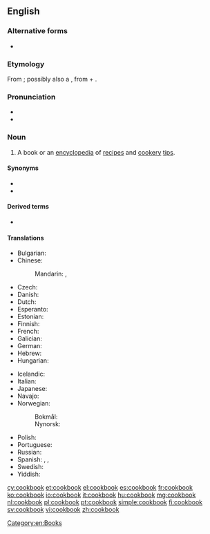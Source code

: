{{also|cook book}}
==English==
{{wikipedia}}

===Alternative forms===
* {{l|en|cook book}}

===Etymology===
From {{compound|cook|book|lang=en}}; possibly also a {{calque|en|de|Kochbuch|nocap=1}}, from {{m|de|kochen||cook}} + {{m|de|Buch||book}}.

===Pronunciation===
* {{IPA|/ˈkʊkˌbʊk/|lang=en}}
* {{audio|en-us-cookbook.ogg|Audio (US)|lang=en}}

===Noun===
{{en-noun}}

# A book or an [[encyclopedia]] of [[recipe]]s and [[cookery]] [[tip]]s.

====Synonyms====
* {{l|en|cookery book}}
* {{l|en|recipe book}}

====Derived terms====
* {{l|en|cookbookery}}

====Translations====
{{trans-top|book of cooking recipes}}
* Bulgarian: {{t|bg|готварска книга|f|tr=gotvarska kníga|sc=Cyrl}}
* Chinese:
*: Mandarin: {{t+|cmn|菜譜|sc=Hani}}, {{t+|cmn|菜谱|tr=càipǔ|sc=Hani}}
* Czech: {{t+|cs|kuchařka|f}}
* Danish: {{t+|da|kogebog|c}}
* Dutch: {{t+|nl|kookboek|n}}
* Esperanto: {{t|eo|kuirlibro}}
* Estonian: {{t|et|kokaraamat}}
* Finnish: {{t+|fi|keittokirja}}
* French: {{t|fr|livre de cuisine|m}}
* Galician: {{t|gl|libro de receitas|m}}
* German: {{t+|de|Kochbuch|n}}
* Hebrew: {{l/he|ספר בישול|dwv=סֵפֶר בִּשׁוּל|g=m|tr=sefer bishul|sc=Hebr}}
* Hungarian: {{t+|hu|szakácskönyv}}
{{trans-mid}}
* Icelandic: {{t+|is|matreiðslubók|f}}
* Italian: {{t+|it|ricettario|m}}
* Japanese: {{t|ja|料理の本|tr=りょうりのほん, ryōri-no hon|sc=Jpan}}
* Navajo: {{t|nv|chʼiyáán ííłʼíní binaaltsoos}}
* Norwegian:
*: Bokmål: {{t|nb|kokebok|m|f}}
*: Nynorsk: {{t|nn|kokebok|f}}
* Polish: {{t+|pl|książka kucharska|f}}
* Portuguese: {{t|pt|[[livro]] [[de]] [[receitas]]|m}}
* Russian: {{t|ru|пова́ренная кни́га|f}}
* Spanish: {{t|es|libro de recetas|m}}, {{t|es|recetario|m}}, {{t|es|recetario|m}}
* Swedish: {{t+|sv|kokbok|c}}
* Yiddish: {{t|yi|קאָכבוך|n|sc=Hebr}}
{{trans-bottom}}

[[Category:en:Books]]

[[cy:cookbook]]
[[et:cookbook]]
[[el:cookbook]]
[[es:cookbook]]
[[fr:cookbook]]
[[ko:cookbook]]
[[io:cookbook]]
[[it:cookbook]]
[[hu:cookbook]]
[[mg:cookbook]]
[[nl:cookbook]]
[[pl:cookbook]]
[[pt:cookbook]]
[[simple:cookbook]]
[[fi:cookbook]]
[[sv:cookbook]]
[[vi:cookbook]]
[[zh:cookbook]]